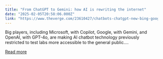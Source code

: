 ```yaml
---
title: "From ChatGPT to Gemini: how AI is rewriting the internet"
date: "2025-02-05T20:58:06.000Z"
link: "https://www.theverge.com/23610427/chatbots-chatgpt-new-bing-google-bard-conversational-ai"
---
```


Big players, including Microsoft, with Copilot, Google, with Gemini, and OpenAI, with GPT-4o, are making AI chatbot technology previously restricted to test labs more accessible to the general public....

[Read more](https://www.theverge.com/23610427/chatbots-chatgpt-new-bing-google-bard-conversational-ai)
